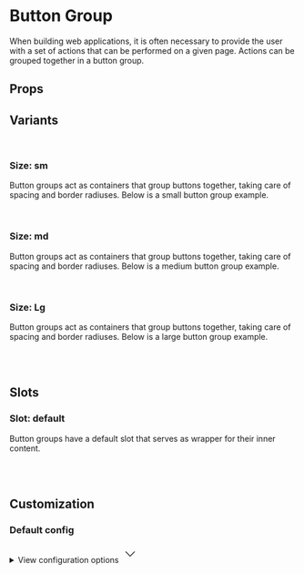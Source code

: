 
<Meta of={ButtonGroupStories} />

# Button Group

When building web applications, it is often necessary to provide the user with a set of actions that can be performed on a given page. Actions can be grouped together in a button group.

<Primary />

## Props

<Controls />

## Variants

<br />

### Size: sm

Button groups act as containers that group buttons together, taking care of spacing and border radiuses. Below is a small button group example.

<div className="flex gap-2 bg-slate-100 dark:bg-slate-900 p-6 rounded-sm">
  <Story of={ButtonGroupStories.SizeSm} />
</div>

<br />

### Size: md

Button groups act as containers that group buttons together, taking care of spacing and border radiuses. Below is a medium button group example.

<div className="flex gap-2 bg-slate-100 dark:bg-slate-900 p-6 rounded-sm">
  <Story of={ButtonGroupStories.SizeMd} />
</div>

<br />

### Size: Lg

Button groups act as containers that group buttons together, taking care of spacing and border radiuses. Below is a large button group example.

<div className="flex gap-2 bg-slate-100 dark:bg-slate-900 p-6 rounded-sm">
  <Story of={ButtonGroupStories.SizeLg} />
</div>

<br />
<br />

## Slots

### Slot: default

Button groups have a default slot that serves as wrapper for their inner content.

<div className="flex gap-2 bg-slate-100 dark:bg-slate-900 p-6 rounded-sm">
  <Story of={ButtonGroupStories.Main} />
</div>

<br />
<br />

## Customization

### Default config

<div class="relative">
  <details class="relative bg-slate-50 border border-slate-200 rounded-lg p-4 [&>summary>svg]:open:-rotate-180">
    <summary class="list-none cursor-pointer">
      <span class="font-sans text-slate-500">View configuration options</span>
      <svg
        class="w-5 h-5 text-slate-500 absolute top-5 end-4 transition-transform duration-300"
        xmlns="http://www.w3.org/2000/svg"
        width="32"
        height="32"
        viewBox="0 0 24 24"
      >
        <path
          fill="none"
          stroke="currentColor"
          strokeLinecap="round"
          strokeLinejoin="round"
          strokeWidth="2"
          d="m6 9l6 6l6-6"
        />
      </svg>
    </summary>

    <div class="!mt-4">
      <pre >
        {JSON.stringify(defaultConfig, null, 2)}
      </pre>
    </div>

  </details>
</div>
